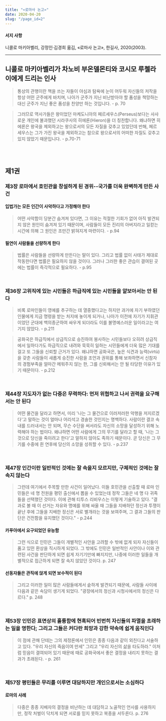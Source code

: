 ```yaml
---
title: "«로마사 논고»"
date: 2020-04-20
slug: "/page_id=2"
---
```


#### 서지 사항

니콜로 마키아벨리, 강정인·김경희 옮김, «로마사 논고», 한길사, 2020(2003).

---

## 니콜로 마키아벨리가 차노비 부온델몬티와 코시모 루첼라이에게 드리는 인사

> 통상의 관행이란 책을 쓰는 자들이 야심과 탐욕에 눈이 어두워 자신들의 저작을 항상 어떤 군주에게 바치며, 나아가 군주가 지닌 비난받아야 할 품성을 책망하는 대신 군주가 지닌 좋은 품성을 찬양만 하는 것입니다. - p. 70

> 그러므로 역사가들은 왕이었던 마케도니아의 페르세우스(Perseus)보다는 사사로운 개인에 불과했던 시라쿠사의 히에론(Hieron)을 더 칭찬합니다. 왜냐하면 히에론은 왕국을 제외하고는 왕으로서의 모든 자질을 갖추고 있었던데 반해, 페르세우스는 그가 가진 왕국을 제외하고는 참으로 왕으로서의 어떠한 자질도 갖추고 있지 않았기 때문입니다. - p.70-71

<br />
<br />

## 제1권

### 제3장 로마에서 호민관을 창설하게 된 경위--국가를 더욱 완벽하게 만든 사건

#### 입법가는 모든 인간이 사악하다고 가정해야 한다

> 어떤 사악함이 당분간 숨겨져 있다면, 그 이유는 적절한 기회가 없어 아직 발견되지 않은 원인이 숨겨져 있기 때문이며, 사람들이 모든 진리의 아버지라고 일컫는 시간에 의해 그 원인은 조만간 밝혀지게 마련이다. - p.94

#### 필연이 사람들을 선량하게 한다

> 법률은 사람들을 선량하게 만든다는 말이 있다. 그리고 법률 없이 사태가 제대로 작동한다면 법률은 필요하지 않을 것이다. 그러나 그러한 좋은 관습이 결여된 곳에는 법률이 즉각적으로 필요하다. - p.95

<br />

### 제36장 고위직에 있는 시민들은 하급직에 있는 시민들을 얕보아서는 안 된다

> 비록 로마인들이 영예를 추구하는 데 열중했다고는 하지만 과거에 자기 부하였던 인물에게 지금 명령을 받는 처지에 놓이게 되거나, 나아가 이전에 자기가 지휘관이었던 군대에 백의종군하여 싸우게 되더라도 이를 불명예스러운 일이라고는 여기지 않았다. - p.211

> 공화국은 하급직에서 상급직으로 승진하여 봉사하는 시민들보다 오히려 상급직에서 일하다가도 하급직으로 내려와 묵묵히 일하는 시민들에게 더욱 많은 기대를 걸고 또 그들을 신뢰할 근거가 있다. 왜냐하면 공화국은, 높은 식견과 능력(virtù)을 갖춘 사람들이 새롭게 승진한 사람을 조언과 권위를 통해 보좌하면서 신참자의 경험부족을 얼마간 메워주지 않는 한, 그를 신뢰해서는 안 될 타당한 이유가 있기 때문이다. - p.212

<br />

### 제44장 지도자가 없는 다중은 무력하다: 먼저 위협하고 나서 권력을 요구해서는 안 된다

> 어떤 물건을 달라고 하면서, 미리 '나는 그 물건으로 이러저러한 악행을 저지르겠다'고 말하는 것이 얼마나 어리석고 경솔한 것인지는 명백하다. 사람이란 결코 속내를 드러내서는 안 되며, 무슨 수단을 써서라도 자신의 소망을 달성하기 위해 노력해야 하는 법이다. 왜냐하면 어떤 사람에게 그의 무기를 달라고 할 때, '나는 그것으로 당신을 죽이려고 한다'고 말하지 않아도 족하기 때문이다. 곧 당신은 그 무기를 수중에 쥔 연후에 당신의 소망을 성취할 수 있다. - p.237

<br />

### 제47장 인간이란 일반적인 것에는 잘 속을지 모르지만, 구체적인 것에는 잘 속지 않는다

> 그런데 여기에서 주목할 만한 사건이 일어났다. 이들 호민관을 선출할 때 로마 인민들은 네 명 전원을 평민 출신에서 뽑을 수 있었는데 정작 그들은 네 명 다 귀족들을 선택했던 것이다. 이에 관해 티투스 리비우스는 이렇게 기술하고 있다. "결과로 볼 때 이 선거는 자유와 명예를 위해 싸울 때 그들을 지배하던 정신과 투쟁이 끝난 후에 그들을 지배한 정신은 서로 별개라는 것을 보여주며, 그 결과 그들의 판단은 건전함을 유지했던 것이다." - p.244

#### 카푸아에서 요구되었던 유능함

> 그런 식으로 인민은 그들이 개별적인 사안을 고려할 수 밖에 없게 되자 자신들이 품고 있떤 환상을 직시하게 되었다. 그 밖에도 인민은 일반적인 사안이나 이와 관련된 사건을 판단하게 되면 쉽게 자기기만에 빠지지만, 나중에 이러한 일들을 개별적으로 접근하게 되면 잘 속지 않았던 것이다. p. 247

#### 선동자들은 관직에 앉게 되면 보수적이 된다

> 그리고 이러한 일이 많은 사람들에게서 숱하게 발견되기 때문에, 사람들 사이에 다음과 같은 속담이 생기게 되었다. "광장에서의 정신과 시청사에서의 정신은 다르다." p. 248

<br />

### 제53장 인민은 표면상의 훌륭함에 현혹되어 빈번히 자신들의 파멸을 초래하는 일을 명한다; 그리고 그들은 커다란 희망과 강한 약속에 쉽게 움직인다

> 이 점에 관해 단테는 그의 제정론에서 인민은 종종 다음과 같이 외친다고 서술하고 있다. "우리 자신의 죽음이여 만세" 그리고 "우리 자신의 삶을 타도하라." 이처럼 믿음이 결여되어 있기 때문에 때로 공화국에서 좋은 결정을 내리지 못하는 결과가 초래된다. - p. 261

<br />

### 제57장 평민들은 무리를 이루면 대담하지만 개인으로서는 소심하다

#### 로마의 사례

> 다중은 종종 지배자의 결정을 비난하는 데 대담하고 노골적인 언사를 사용하지만, 정작 처벌이 닥치게 되면 서로를 믿지 못하고 복종을 서두른다. p. 276
